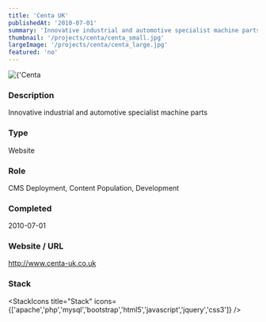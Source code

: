 ```yaml
---
title: 'Centa UK'
publishedAt: '2010-07-01'
summary: 'Innovative industrial and automotive specialist machine parts'
thumbnail: '/projects/centa/centa_small.jpg'
largeImage: '/projects/centa/centa_large.jpg'
featured: 'no'
---
```


<div className="relative w-full h-[400px] sm:h-[600px] md:h-[760px] lg:h-[920px]">
  <Image
    alt={'Centa UK'}
    src={'/projects/centa/centa.jpg'}
    sizes="(max-width: 640px) 100%, 100%"
    fill={true}
    priority
    style={{
      objectFit: 'contain'
    }}
  />
</div>

### Description

Innovative industrial and automotive specialist machine parts


### Type

Website

### Role

CMS Deployment, Content Population, Development

### Completed
2010-07-01

### Website / URL
http://www.centa-uk.co.uk


### Stack

<StackIcons
  title="Stack"
  icons={['apache','php','mysql','bootstrap','html5','javascript','jquery','css3']}
  />

